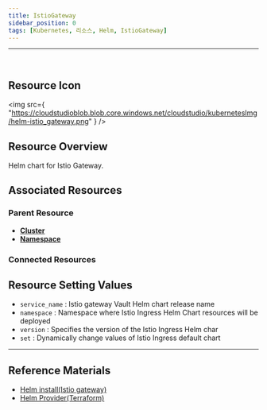 ```yaml
---
title: IstioGateway
sidebar_position: 0
tags: [Kubernetes, 리소스, Helm, IstioGateway]
---
```



<hr />
<br />


## Resource Icon

<img
    src={
        "https://cloudstudioblob.blob.core.windows.net/cloudstudio/kubernetesImg/helm-istio_gateway.png"
    }
/>

## Resource Overview

Helm chart for Istio Gateway.

## Associated Resources

### Parent Resource

-   [**Cluster**](https://docs.cstudio.app/en/docs/resource/kubernetes/Base/Cluster)
-   [**Namespace**](https://docs.cstudio.app/en/docs/resource/kubernetes/Core/Namespace)

### Connected Resources




## Resource Setting Values

-   `service_name` : Istio gateway Vault Helm chart release name
-   `namespace` : Namespace where Istio Ingress Helm Chart resources will be deployed
-   `version` : Specifies the version of the Istio Ingress Helm char
-   `set` : Dynamically change values of Istio Ingress default chart


---

## Reference Materials

-   [Helm install(Istio gateway)](https://artifacthub.io/packages/helm/istio-official/gateway)
-   [Helm Provider(Terraform)](https://registry.terraform.io/providers/hashicorp/helm/latest/docs)

